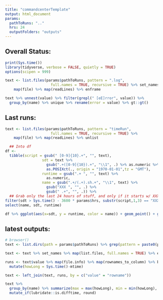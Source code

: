 ```yaml
---
title: "commandcenterTemplate"
output: html_document
params:
  pathToRuns: ".."
  hrs: 24
  outputFolders: "outputs"
---
```




## Overall Status:
```r
print(Sys.time())
library(tidyverse, verbose = FALSE, quietly = TRUE)
options(scipen = 999)
```

```r
text <- list.files(params$pathToRuns, pattern = ".log",
                     full.names = TRUE, recursive = TRUE) %>% set_names %>% 
    map(file) %>% map(readLines) %>% enframe

text %>% unnest(value) %>% filter(grepl(" [eE]rror", value)) %>% 
  group_by(name) %>% unique %>% rename(error = value) %>% gt::gt()
```

## Last runs:
```r
text <- list.files(params$pathToRuns, pattern = "timeRun",
                     full.names = TRUE, recursive = TRUE) %>%
    map(file) %>% map(readLines) %>% unlist

  ## Into df
df <-
  tibble(script = gsub(" [0-9]{10}.+", "", text),
                 sdt = text %>%
                   gsub(".+([0-9]{10}).+", "\\1", .) %>% as.numeric %>%
                   as.POSIXct(., origin = "1970-01-01",tz = "GMT"),
                 runtime = gsub(".+ ", "", text) %>%
                   as.numeric,
                 name = gsub(".+/(.+).sh.+", "\\1", text) %>%
                   gsub("XXX ", "", .) %>%
                   gsub(" .+", "", .)) %>%
  ## Grab only the last 24 hours of stuff, and only if it starts w/ XXX:
filter(sdt > Sys.time() - 3600 * params$hrs, substr(script,1,3) == "XXX") %>%
select(name, sdt, runtime)

df %>% ggplot(aes(x=sdt, y = runtime, color = name)) + geom_point() + geom_line()
```

## latest outputs:
```r
# browser()
text <- list.dirs(path = params$pathToRuns) %>% grep(pattern = paste0(params$outputFolders, "$"), value = TRUE)

text <- text %>% set_names %>% map(list.files, full.names = TRUE) %>% enframe %>% unnest(value)

runs <- text$value %>% map(file.info) %>% map(rownames_to_column) %>% bind_rows %>% 
  mutate(howLong = Sys.time()-mtime)

text <- left_join(text, runs, by = c("value" = "rowname"))

text %>% 
  group_by(name) %>% summarize(max = max(howLong), min = min(howLong), mean = mean(howLong)) %>% 
  mutate_if(lubridate::is.difftime, round)
```

